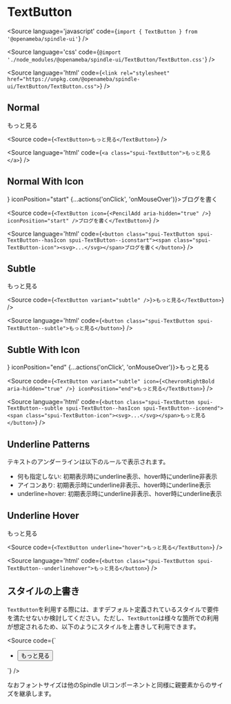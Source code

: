 
# TextButton

<Meta title="TextButton" component={TextButton} />

<Source
  language='javascript'
  code={`import { TextButton } from '@openameba/spindle-ui'`}
/>

<Source
  language='css'
  code={`@import './node_modules/@openameba/spindle-ui/TextButton/TextButton.css'`}
/>

<Source
  language='html'
  code={`<link rel="stylesheet" href="https://unpkg.com/@openameba/spindle-ui/TextButton/TextButton.css">`}
/>

## Normal

<Preview withSource="open">
  <Story name="Normal">
    <TextButton {...actions('onClick', 'onMouseOver')}>もっと見る</TextButton>
  </Story>
</Preview>

<Source
  code={`
<TextButton>もっと見る</TextButton>
  `}
/>

<Source
  language='html'
  code={`
<a class="spui-TextButton">もっと見る</a>
  `}
/>

## Normal With Icon

<Preview withSource="open">
  <Story name="NormalWithIcon">
    <TextButton icon={<PencilAdd aria-hidden="true" />} iconPosition="start" {...actions('onClick', 'onMouseOver')}>ブログを書く</TextButton>
  </Story>
</Preview>

<Source
  code={`
<TextButton icon={<PencilAdd aria-hidden="true" />} iconPosition="start" />ブログを書く</TextButton>
  `}
/>

<Source
  language='html'
  code={`
<button class="spui-TextButton spui-TextButton--hasIcon spui-TextButton--iconstart"><span class="spui-TextButton-icon"><svg>...</svg></span>ブログを書く</button>
  `}
/>

## Subtle

<Preview withSource="open">
  <Story name="Subtle">
    <TextButton variant="subtle" {...actions('onClick', 'onMouseOver')}>もっと見る</TextButton>
  </Story>
</Preview>

<Source
  code={`
<TextButton variant="subtle" />}>もっと見る</TextButton>
  `}
/>

<Source
  language='html'
  code={`
<button class="spui-TextButton spui-TextButton--subtle">もっと見る</button>
  `}
/>

## Subtle With Icon

<Preview withSource="open">
  <Story name="SubtleWithIcon">
    <TextButton variant="subtle" icon={<ChevronRightBold aria-hidden="true" />} iconPosition="end" {...actions('onClick', 'onMouseOver')}>もっと見る</TextButton>
  </Story>
</Preview>

<Source
  code={`
<TextButton variant="subtle" icon={<ChevronRightBold aria-hidden="true" />} iconPosition="end">もっと見る</TextButton>
  `}
/>

<Source
  language='html'
  code={`
<button class="spui-TextButton spui-TextButton--subtle spui-TextButton--hasIcon spui-TextButton--iconend"><span class="spui-TextButton-icon"><svg>...</svg></span>もっと見る</button>
  `}
/>

## Underline Patterns

テキストのアンダーラインは以下のルールで表示されます。

- 何も指定しない: 初期表示時にunderline表示、hover時にunderline非表示
- アイコンあり: 初期表示時にunderline非表示、hover時にunderline表示
- underline=hover: 初期表示時にunderline非表示、hover時にunderline表示

## Underline Hover

<Preview withSource="open">
  <Story name="UnderlineHover">
    <TextButton underline="hover" {...actions('onClick', 'onMouseOver')}>もっと見る</TextButton>
  </Story>
</Preview>

<Source
  code={`
<TextButton underline="hover">もっと見る</TextButton>
  `}
/>

<Source
  language='html'
  code={`
<button class="spui-TextButton spui-TextButton--underlinehover">もっと見る</button>
  `}
/>

## スタイルの上書き
`TextButton`を利用する際には、ますデフォルト定義されているスタイルで要件を満たせないか検討してください。ただし、`TextButton`は様々な箇所での利用が想定されるため、以下のようにスタイルを上書きして利用できます。

<Source
  code={`
<style>
  .container {
    --TextButton-color: var(--color-text-medium-emphasis);
    --TextButton-icon-color: var(--color-object-medium-emphasis);
    --TextButton-fontWeight: normal;
  }
</style>
<div class="container">
<ul>
  <li><button class="spui-TextButton" href="#">もっと見る</button></li>
</ul>
</div>
  `}
/>

なおフォントサイズは他のSpindle UIコンポーネントと同様に親要素からのサイズを継承します。
